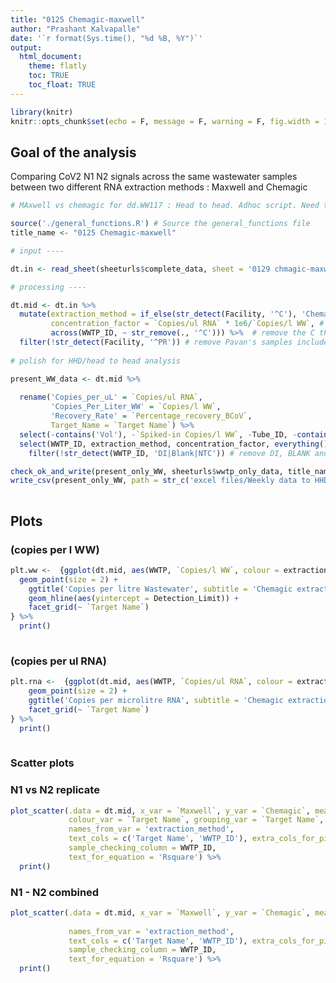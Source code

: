 ```yaml
---
title: "0125 Chemagic-maxwell"
author: "Prashant Kalvapalle"
date: '`r format(Sys.time(), "%d %B, %Y")`'
output: 
  html_document:
    theme: flatly
    toc: TRUE
    toc_float: TRUE
---
```


```r
library(knitr)
knitr::opts_chunk$set(echo = F, message = F, warning = F, fig.width = 12, fig.height = 4)

```

## Goal of the analysis

Comparing CoV2 N1 N2 signals across the same wastewater samples between two different RNA extraction methods : Maxwell and Chemagic

```r
# MAxwell vs chemagic for dd.WW117 : Head to head. Adhoc script. Need to run the prerequisites

source('./general_functions.R') # Source the general_functions file
title_name <- "0125 Chemagic-maxwell"

# input ----

dt.in <- read_sheet(sheeturls$complete_data, sheet = '0129 chmagic-maxwell+pavan')

# processing ----

dt.mid <- dt.in %>% 
  mutate(extraction_method = if_else(str_detect(Facility, '^C'), 'Chemagic', 'Maxwell'),
         concentration_factor = `Copies/ul RNA` * 1e6/`Copies/l WW`, # just for checking/for kathy's easy reference
         across(WWTP_ID, ~ str_remove(., '^C'))) %>%  # remove the C that identifies Chemagic
  filter(!str_detect(Facility, '^PR')) # remove Pavan's samples included in this plate
  
# polish for HHD/head to head analysis

present_WW_data <- dt.mid %>%
    
  rename('Copies_per_uL' = `Copies/ul RNA`,
         'Copies_Per_Liter_WW' = `Copies/l WW`,
         'Recovery_Rate' = `Percentage_recovery_BCoV`,
         Target_Name = `Target Name`) %>%
  select(-contains('Vol'), -`Spiked-in Copies/l WW`, -Tube_ID, -contains('Droplets')) %>% 
  select(WWTP_ID, extraction_method, concentration_factor, everything()) %>%  # order important columns first
    filter(!str_detect(WWTP_ID, 'DI|Blank|NTC')) # remove DI, BLANK and NTC controls

check_ok_and_write(present_only_WW, sheeturls$wwtp_only_data, title_name) # save results to a google sheet, ask for overwrite
write_csv(present_only_WW, path = str_c('excel files/Weekly data to HHD/', '0125 lift station Rice', '.csv'), na = '') # output csv file
    
```


## Plots

### (copies per l WW)

```r
plt.ww <-  {ggplot(dt.mid, aes(WWTP, `Copies/l WW`, colour = extraction_method)) +
  geom_point(size = 2) + 
    ggtitle('Copies per litre Wastewater', subtitle = 'Chemagic extraction vs Maxwell') + 
    geom_hline(aes(yintercept = Detection_Limit)) +
    facet_grid(~ `Target Name`)
} %>% 
  print()
  
```


### (copies per ul RNA)

```r

plt.rna <-  {ggplot(dt.mid, aes(WWTP, `Copies/ul RNA`, colour = extraction_method)) +
    geom_point(size = 2) + 
    ggtitle('Copies per microlitre RNA', subtitle = 'Chemagic extraction vs Maxwell') + 
    facet_grid(~ `Target Name`)
} %>% 
  print()
  
```



### Scatter plots

### N1 vs N2 replicate

```r

plot_scatter(.data = dt.mid, x_var = `Maxwell`, y_var = `Chemagic`, measure_var = 'Copies/l WW',
             colour_var = `Target Name`, grouping_var = `Target Name`,
             names_from_var = 'extraction_method',
             text_cols = c('Target Name', 'WWTP_ID'), extra_cols_for_pivot = NULL,
             sample_checking_column = WWTP_ID,
             text_for_equation = 'Rsquare') %>% 
  print()

```
### N1 - N2 combined

```r

plot_scatter(.data = dt.mid, x_var = `Maxwell`, y_var = `Chemagic`, measure_var = 'Copies/l WW',
             
             names_from_var = 'extraction_method',
             text_cols = c('Target Name', 'WWTP_ID'), extra_cols_for_pivot = NULL,
             sample_checking_column = WWTP_ID,
             text_for_equation = 'Rsquare') %>% 
  print()

```